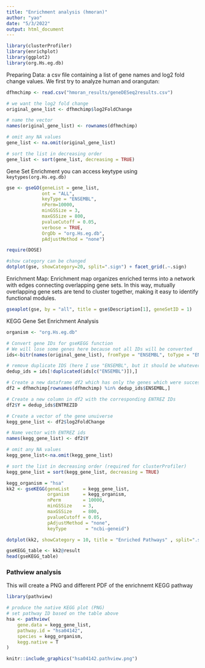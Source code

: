 ```yaml
---
title: "Enrichment analysis (hmoran)"
author: "yao"
date: "5/3/2022"
output: html_document
---
```


```r
library(clusterProfiler)
library(enrichplot)
library(ggplot2)
library(org.Hs.eg.db)
```


Preparing Data:
a csv file containing a list of gene names and log2 fold change values.
We first try to analyze human and orangutan:
```r
dfhmchimp <- read.csv("hmoran_results/geneDESeq2results.csv")

# we want the log2 fold change
original_gene_list <- dfhmchimp$log2FoldChange

# name the vector
names(original_gene_list) <- rownames(dfhmchimp)

# omit any NA values
gene_list <- na.omit(original_gene_list)

# sort the list in decreasing order
gene_list <- sort(gene_list, decreasing = TRUE)

```

Gene Set Enrichment
you can access keytype using `keytypes(org.Hs.eg.db)`

```r
gse <- gseGO(geneList = gene_list,
             ont = "ALL",
             keyType = "ENSEMBL",
             nPerm=10000,
             minGSSize = 3,
             maxGSSize = 800,
             pvalueCutoff = 0.05,
             verbose = TRUE,
             OrgDb = "org.Hs.eg.db",
             pAdjustMethod = "none")
```


```r
require(DOSE)

#show category can be changed
dotplot(gse, showCategory=20, split=".sign") + facet_grid(.~.sign)
```
Enrichment Map:
Enrichment map organizes enriched terms into a network with edges connecting
overlapping gene sets. In this way, mutually overlapping gene sets are tend to 
cluster together, making it easy to identify functional modules.
```r
gseaplot(gse, by = "all", title = gse$Description[1], geneSetID = 1)
```

KEGG Gene Set Enrichment Analysis
```r
organism <- "org.Hs.eg.db"

# Convert gene IDs for gseKEGG function
# We will lose some genes here because not all IDs will be converted
ids<-bitr(names(original_gene_list), fromType = "ENSEMBL", toType = "ENTREZID", OrgDb=organism)

# remove duplicate IDS (here I use "ENSEMBL", but it should be whatever was selected as keyType)
dedup_ids = ids[!duplicated(ids[c("ENSEMBL")]),]

# Create a new dataframe df2 which has only the genes which were successfully mapped using the bitr function above
df2 = dfhmchimp[rownames(dfhmchimp) %in% dedup_ids$ENSEMBL,]

# Create a new column in df2 with the corresponding ENTREZ IDs
df2$Y = dedup_ids$ENTREZID

# Create a vector of the gene unuiverse
kegg_gene_list <- df2$log2FoldChange

# Name vector with ENTREZ ids
names(kegg_gene_list) <- df2$Y

# omit any NA values 
kegg_gene_list<-na.omit(kegg_gene_list)

# sort the list in decreasing order (required for clusterProfiler)
kegg_gene_list = sort(kegg_gene_list, decreasing = TRUE)
```
```r
kegg_organism = "hsa"
kk2 <- gseKEGG(geneList     = kegg_gene_list,
               organism     = kegg_organism,
               nPerm        = 10000,
               minGSSize    = 3,
               maxGSSize    = 800,
               pvalueCutoff = 0.05,
               pAdjustMethod = "none",
               keyType       = "ncbi-geneid")
```
```r
dotplot(kk2, showCategory = 10, title = "Enriched Pathways" , split=".sign") + facet_grid(.~.sign)
```
```r
gseKEGG_table <- kk2@result
head(gseKEGG_table)
```
### Pathview analysis
This will create a PNG and different PDF of the enrichnemt KEGG pathway

```r
library(pathview)

# produce the native KEGG plot (PNG)
# set pathway ID based on the table above
hsa <- pathview(
    gene.data = kegg_gene_list,
    pathway.id = "hsa04142",
    species = kegg_organism,
    kegg.native = T
)

knitr::include_graphics("hsa04142.pathview.png")

```


